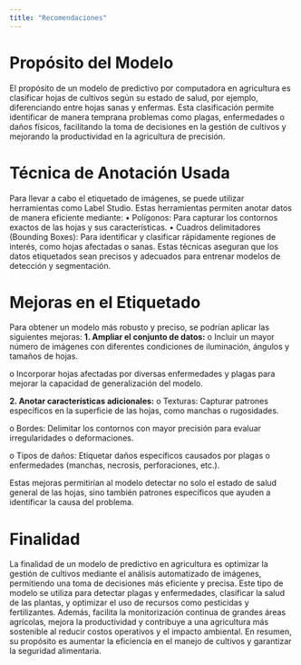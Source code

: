 ```yaml
---
title: "Recomendaciones"
---
```


# Propósito del Modelo

El propósito de un modelo de predictivo por computadora en agricultura es clasificar hojas de cultivos según su estado de salud, por ejemplo, diferenciando entre hojas sanas y enfermas. Esta clasificación permite identificar de manera temprana problemas como plagas, enfermedades o daños físicos, facilitando la toma de decisiones en la gestión de cultivos y mejorando la productividad en la agricultura de precisión.

# Técnica de Anotación Usada

Para llevar a cabo el etiquetado de imágenes, se puede utilizar herramientas como Label Studio. Estas herramientas permiten anotar datos de manera eficiente mediante:
•	Polígonos: Para capturar los contornos exactos de las hojas y sus características.
•	Cuadros delimitadores (Bounding Boxes): Para identificar y clasificar rápidamente regiones de interés, como hojas afectadas o sanas.
Estas técnicas aseguran que los datos etiquetados sean precisos y adecuados para entrenar modelos de detección y segmentación.


# Mejoras en el Etiquetado

Para obtener un modelo más robusto y preciso, se podrían aplicar las siguientes mejoras:
**1.	Ampliar el conjunto de datos:**
o	Incluir un mayor número de imágenes con diferentes condiciones de iluminación, ángulos y tamaños de hojas.

o	Incorporar hojas afectadas por diversas enfermedades y plagas para mejorar la capacidad de generalización del modelo.

**2.	Anotar características adicionales:**
o	Texturas: Capturar patrones específicos en la superficie de las hojas, como manchas o rugosidades.

o	Bordes: Delimitar los contornos con mayor precisión para evaluar irregularidades o deformaciones.

o	Tipos de daños: Etiquetar daños específicos causados por plagas o enfermedades (manchas, necrosis, perforaciones, etc.).

Estas mejoras permitirían al modelo detectar no solo el estado de salud general de las hojas, sino también patrones específicos que ayuden a identificar la causa del problema.


# Finalidad

La finalidad de un modelo de predictivo en agricultura es optimizar la gestión de cultivos mediante el análisis automatizado de imágenes, permitiendo una toma de decisiones más eficiente y precisa. Este tipo de modelo se utiliza para detectar plagas y enfermedades, clasificar la salud de las plantas, y optimizar el uso de recursos como pesticidas y fertilizantes. Además, facilita la monitorización continua de grandes áreas agrícolas, mejora la productividad y contribuye a una agricultura más sostenible al reducir costos operativos y el impacto ambiental. En resumen, su propósito es aumentar la eficiencia en el manejo de cultivos y garantizar la seguridad alimentaria.
